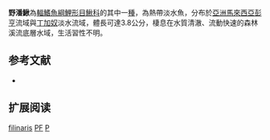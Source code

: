 {{Speciesbox 
| taxon = Pangio filinaris
| status = DD
| status_system = IUCN3.1
| authority =  [[Kottelat|Kottelat]] & [[Lim|Lim]], 1993
| synonyms = 
}}
'''野潘鰍'''為[[輻鰭魚綱|輻鰭魚綱]][[鯉形目|鯉形目]][[鰍科|鰍科]]的其中一[[種|種]]，為熱帶淡水魚，分布於[[亞洲|亞洲]][[馬來西亞|馬來西亞]][[彭亨|彭亨]]流域與[[丁加奴|丁加奴]]淡水流域，體長可達3.8公分，棲息在水質清澈、流動快速的森林溪流底層水域，生活習性不明。

==参考文献==
{{refbegin}}
*{{FishBase_species|genus=Pangio|species=filinaris|year=2014|month=2}}
{{refend}}

== 扩展阅读 ==
{{refbegin}}
{{wikispecies-inline|Pangio filinaris|野潘鰍}}
{{refend}}
{{Taxonbar|from=Q3760919}}

[[Category:潘鰍屬|filinaris]]
[[Category:IUCN红色名录数据缺乏物种|PF]]
[[Category:1993年描述的魚類|P]]

{{魚類小作品}}